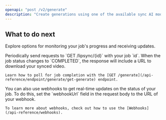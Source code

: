 ```yaml
---
openapi: "post /v2/generate"
description: "Create generations using one of the available sync AI models."
---
```


## What to do next

Explore options for monitoring your job's progress and receiving updates.

<AccordionGroup>
  <Accordion title="Polling for completion">
    Periodically send requests to `GET /lipsync/{id}` with your job `id`. When the job status changes to `COMPLETED`, the response will include a URL to download your synced video.

    Learn how to poll for job completion with the [GET /generate](/api-reference/endpoint/generate/get-generate) endpoint.
  </Accordion>
  <Accordion title="Using webhooks">
    You can also use webhooks to get real-time updates on the status of your job. To do this, set the `webhookUrl` field in the request body to the URL of your webhook.

    To learn more about webhooks, check out how to use the [Webhooks](/api-reference/webhooks).
  </Accordion>
</AccordionGroup>